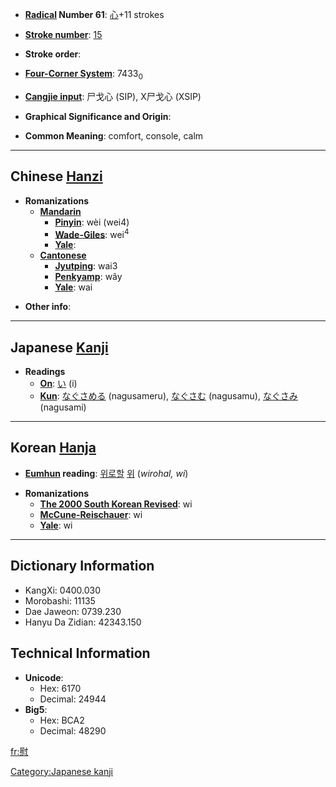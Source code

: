 * '''[[Wiktionary:Chinese radical index|Radical]] Number 61''': [[Wiktionary:Chinese radical index 心|心]]+11 strokes

* '''[[Wiktionary:Chinese total strokes index|Stroke number]]''': [[Wiktionary:Chinese total strokes index 15|15]]

* '''Stroke order''': 

* '''[[Wiktionary:Chinese four corner index|Four-Corner System]]''': 7433<sub>0</sub>

* '''[[Wiktionary:Chinese Cangjie index|Cangjie input]]''': 尸戈心 (SIP), X尸戈心 (XSIP)

* '''Graphical Significance and Origin''': 

* '''Common Meaning''': comfort, console, calm

----

== Chinese [[Hanzi]] ==

* '''Romanizations'''
** '''[[Mandarin]]'''
*** '''[[Pinyin]]''': wèi (wei4)
*** '''[[Wade-Giles]]''': wei<sup>4</sup>
*** '''[[Yale]]''': 
** '''[[Cantonese]]'''
*** '''[[Jyutping]]''': wai3
*** '''[[Penkyamp]]''': wây
*** '''[[Yale]]''': wai

* '''Other info''': 

----

== Japanese [[Kanji]] ==

* '''Readings'''
** '''[[On]]''': [[い]] (i)
** '''[[Kun]]''': [[なぐさめる]] (nagusameru), [[なぐさむ]] (nagusamu), [[なぐさみ]] (nagusami)

[[Category:Japanese kanji]]
----

== Korean [[Hanja]] ==

* '''[[Eumhun]] reading''': 	[[위로할]] [[위]] (''wirohal, wi'')

* '''Romanizations'''
** '''[[The 2000 South Korean Revised Romanization|The 2000 South Korean Revised]]''': wi
** '''[[McCune-Reischauer]]''': wi
** '''[[Yale]]''': wi

----

== Dictionary Information ==

* KangXi: 0400.030
* Morobashi: 11135
* Dae Jaweon: 0739.230
* Hanyu Da Zidian: 42343.150

== Technical Information ==

* '''Unicode''':
** Hex: 6170
** Decimal: 24944
* '''Big5''':
** Hex: BCA2
** Decimal: 48290

[[fr:慰]]